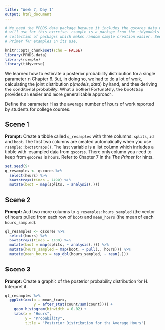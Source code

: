 ```yaml
---
title: "Week 7, Day 1"
output: html_document
---
```


```r
# We need the PPBDS.data package because it includes the qscores data which we
# will use for this exercise. rsample is a package from the tidymodels
# collection of packages which makes random sample creation easier. See The
# Primer for examples on its use.

knitr::opts_chunk$set(echo = FALSE)
library(PPBDS.data)
library(rsample)
library(tidyverse)
```

We learned how to estimate a posterior probability distribution for a single parameter in Chapter 6. But, in doing so, we had to do a lot of work, calculating the joint distribution 
$p(models, data)$ by hand, and then deriving the conditional probability. What a bother! Fortunately, the bootstrap provides an easier and more generalizable approach.

Define the parameter H as the average number of hours of work reported by students for college courses. 


## Scene 1

**Prompt:** Create a tibble called `q_resamples` with three columns: `splits`, `id` and `boot`.  The first two columns are created automatically when you use `rsample::bootstraps()`. The last variable is a list column which includes a tibble with resampled data from `qscores`. There only column you need to keep from `qscores` is `hours`. Refer to Chapter 7 in the *The Primer* for hints.



```r
set.seed(9)
q_resamples <- qscores %>%
  select(hours) %>% 
  bootstraps(times = 1000) %>%
  mutate(boot = map(splits, ~ analysis(.)))
```


## Scene 2

**Prompt:** Add two more columns to `q_resamples`: `hours_sampled` (the vector of hours pulled from each row of `boot`) and `mean_hours` (the mean of each `hours_sampled`). 


```r
ql_resamples <- qscores %>%
  select(hours) %>% 
  bootstraps(times = 1000) %>%
  mutate(boot = map(splits, ~ analysis(.))) %>%
  mutate(hours_sampled = map(boot, ~ pull(., hours))) %>% 
  mutate(mean_hours = map_dbl(hours_sampled, ~ mean(.)))

```

## Scene 3

**Prompt:** Create a graphic of the posterior probability distribution for H. Interpret it.

```r
ql_resamples %>% 
  ggplot(aes(x = mean_hours, 
             y = after_stat(count/sum(count)))) +
    geom_histogram(binwidth = 0.02) +
    labs(x = "Hours", 
         y = "Probability",
         title = "Posterior Distribution for the Average Hours")
```


